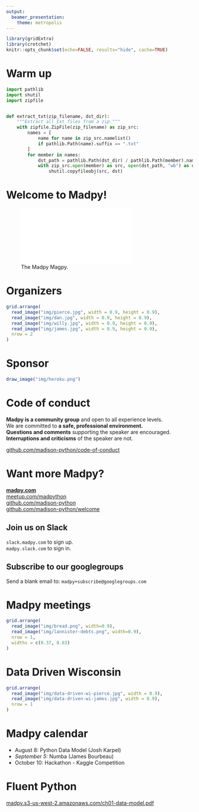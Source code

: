 ```yaml
---
output:
  beamer_presentation:
    theme: metropolis
---
```

```r
library(gridExtra)
library(crotchet)
knitr::opts_chunk$set(echo=FALSE, results="hide", cache=TRUE)
```

# Warm up

\scriptsize

```python
import pathlib
import shutil
import zipfile


def extract_txt(zip_filename, dst_dir):
    """Extract all txt files from a zip."""
    with zipfile.ZipFile(zip_filename) as zip_src:
        names = [
            name for name in zip_src.namelist()
            if pathlib.Path(name).suffix == ".txt"
        ]
        for member in names:
            dst_path = pathlib.Path(dst_dir) / pathlib.Path(member).name
            with zip_src.open(member) as src, open(dst_path, "wb") as dst:
                shutil.copyfileobj(src, dst)
```

# Welcome to Madpy!

![The Madpy Magpy.](img/madpy-logo.pdf)

# Organizers

```r
grid.arrange(
  read_image("img/pierce.jpg", width = 0.9, height = 0.9),
  read_image("img/dan.jpg", width = 0.9, height = 0.9),
  read_image("img/willy.jpg", width = 0.9, height = 0.9),
  read_image("img/james.jpg", width = 0.9, height = 0.9),
  nrow = 2
)
```

# Sponsor

```r
draw_image("img/heroku.png")
```

# Code of conduct

**Madpy is a community group** and open to all experience levels.  
We are committed to **a safe, professional environment.**  
**Questions and comments** supporting the speaker are encouraged.  
**Interruptions and criticisms** of the speaker are not.

[github.com/madison-python/code-of-conduct](https://github.com/madison-python/code-of-conduct)

# Want more Madpy?

[**madpy.com**](https://madpy.com)  
[meetup.com/madpython](https://www.meetup.com/madpython/)  
[github.com/madison-python](https://github.com/madison-python)  
[github.com/madison-python/welcome](https://github.com/madison-python/welcome)

\bigskip

## Join us on Slack

\bigskip

`slack.madpy.com` to sign up.  
`madpy.slack.com` to sign in.

\bigskip

## Subscribe to our googlegroups

\bigskip

Send a blank email to: `madpy+subscribe@googlegroups.com`

# Madpy meetings

```r
grid.arrange(
  read_image("img/bread.png", width=0.9),
  read_image("img/lannister-debts.png", width=0.9),
  nrow = 1,
  widths = c(0.37, 0.63)
)
```

# Data Driven Wisconsin

```r
grid.arrange(
  read_image("img/data-driven-wi-pierce.jpg", width = 0.9),
  read_image("img/data-driven-wi-james.jpg", width = 0.9),
  nrow = 1
)
```

# Madpy calendar

- August 8: Python Data Model (Josh Karpel)
- _September 5:_ Numba (James Bourbeau)
- October 10: Hackathon - Kaggle Competition

# Fluent Python

[madpy.s3-us-west-2.amazonaws.com/ch01-data-model.pdf](https://madpy.s3-us-west-2.amazonaws.com/ch01-data-model.pdf)
